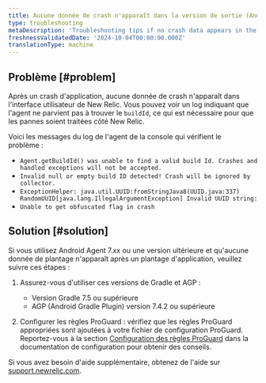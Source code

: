 ```yaml
---
title: Aucune donnée de crash n'apparaît dans la version de sortie (Android)
type: troubleshooting
metaDescription: 'Troubleshooting tips if no crash data appears in the mobile monitoring UI after you install, configure, and generate traffic for your Android app.'
freshnessValidatedDate: '2024-10-04T00:00:00.000Z'
translationType: machine
---
```


## Problème [#problem]

Après un crash d'application, aucune donnée de crash n'apparaît dans l'interface utilisateur de New Relic. Vous pouvez voir un log indiquant que l'agent ne parvient pas à trouver le `buildId`, ce qui est nécessaire pour que les pannes soient traitées côté New Relic.

Voici les messages du log de l'agent de la console qui vérifient le problème :

* `Agent.getBuildId() was unable to find a valid build Id. Crashes and handled exceptions will not be accepted.`
* `Invalid null or empty build ID detected! Crash will be ignored by collector.`
* `ExceptionHelper: java.util.UUID:fromStringJava8(UUID.java:337) RandomUUID[java.lang.IllegalArgumentException] Invalid UUID string:`
* `Unable to get obfuscated flag in crash`

## Solution [#solution]

Si vous utilisez Android Agent 7.xx ou une version ultérieure et qu'aucune donnée de plantage n'apparaît après un plantage d'application, veuillez suivre ces étapes :

1. Assurez-vous d'utiliser ces versions de Gradle et AGP :

   * Version Gradle 7.5 ou supérieure
   * AGP (Android Gradle Plugin) version 7.4.2 ou supérieure

2. Configurer les règles ProGuard : vérifiez que les règles ProGuard appropriées sont ajoutées à votre fichier de configuration ProGuard. Reportez-vous à la section [Configuration des règles ProGuard](/docs/mobile-monitoring/new-relic-mobile-android/install-configure/configure-proguard-or-dexguard-android-apps/) dans la documentation de configuration pour obtenir des conseils.

Si vous avez besoin d'aide supplémentaire, obtenez de l'aide sur [support.newrelic.com](https://.newrelic.com).